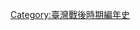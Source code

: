 {{commonscat|1948 in Taiwan}}
{{year in country category|||||台灣|亞洲|中国各省|}}

[[Category:臺灣戰後時期編年史|Category:臺灣戰後時期編年史]]